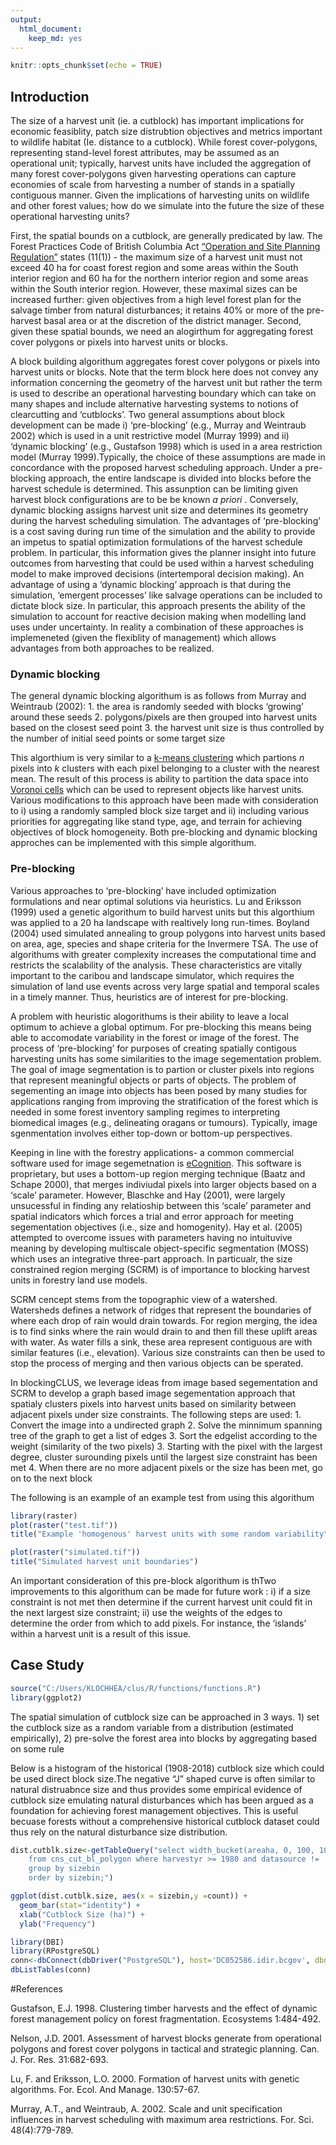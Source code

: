 ```yaml
---
output: 
  html_document: 
    keep_md: yes
---
```


```r
knitr::opts_chunk$set(echo = TRUE)
```
## Introduction
The size of a harvest unit (ie. a cutblock) has important implications for economic feasiblity, patch size distrubtion objectives and metrics important to wildlife habitat (Ie. distance to a cutblock). While forest cover-polygons, representing stand-level forest attributes, may be assumed as an operational unit; typically, harvest units have included the aggregation of many forest cover-polygons given harvesting operations can capture economies of scale from harvesting a number of stands in a spatially contiguous manner. Given the implications of harvesting units on wildlife and other forest values; how do we simulate into the future the size of these operational harvesting units? 

First, the spatial bounds on a cutblock, are generally predicated by law. The Forest Practices Code of British Columbia Act ["Operation and Site Planning Regulation"](http://www.bclaws.ca/civix/document/id/loo60/loo60/107_98) states (11(1)) - the maximum size of a harvest unit must not exceed 40 ha for coast forest region and some areas within the South interior region and 60 ha for the northern interior region and some areas within the South interior region. However, these maximal sizes can be increased further: given objectives from a high level forest plan for the salvage timber from natural disturbances; it retains 40% or more of the pre-harvest basal area or at the discretion of the district manager. Second, given these spatial bounds, we need an alogirthum for aggregating forest cover polygons or pixels into harvest units or blocks.

A block building algorithum aggregates forest cover polygons or pixels into harvest units or blocks. Note that the term block here does not convey any information concerning the geometry of the harvest unit but rather the term is used to describe an operational harvesting boundary which can take on many shapes and include alternative harvesting systems to notions of clearcutting and 'cutblocks'. Two general assumptions about block development can be made i) 'pre-blocking' (e.g., Murray and Weintraub 2002) which is used in a unit restrictive model (Murray 1999)  and ii) 'dynamic blocking' (e.g., Gustafson 1998) which is used in a area restriction model (Murray 1999).Typically, the choice of these assumptions are made in concordance with the proposed harvest scheduling approach. Under a pre-blocking approach, the entire landscape is divided into blocks before the harvest schedule is determined. This assunption can be limiting given harvest block configurations are to be be known _a_ _priori_ . Conversely, dynamic blocking assigns harvest unit size and determines its geometry during the harvest scheduling simulation. The advantages of 'pre-blocking' is a cost saving during run time of the simulation and the ability to provide an impetus to spatial optimization formulations of the harvest schedule problem. In particular, this information gives the planner insight into future outcomes from harvesting that could be used within a harvest scheduling model to make improved decisions (intertemporal decision making). An advantage of using a 'dynamic blocking' approach is that during the simulation, 'emergent processes' like salvage operations can be included to dictate block size. In particular, this approach presents the ability of the simulation to account for reactive decision making when modelling land uses under uncertainty. In reality a combination of these approaches is implemeneted (given the flexiblity of management) which allows advantages from both approaches to be realized.

### Dynamic blocking

The general dynamic blocking algorithum is as follows from Murray and Weintraub (2002):
1. the area is randomly seeded with blocks 'growing' around these seeds 
2. polygons/pixels are then grouped into harvest units based on the closest seed point
3. the harvest unit size is thus controlled by the number of initial seed points or some target size

This algorthium is very similar to a [k-means clustering](https://en.wikipedia.org/wiki/K-means_clustering) which partions _n_ pixels into _k_ clusters with each pixel belonging to a cluster with the nearest mean. The result of this process is ability to partition the data space into [Voronoi cells](https://en.wikipedia.org/wiki/Voronoi_diagram) which can be used to represent objects like harvest units. Various modifications to this approach have been made with consideration to i) using a randomly sampled block size target and ii) including various priorities for aggregating like stand type, age, and terrain for achieving objectives of block homogeneity. Both pre-blocking and dynamic blocking approches can be implemented with this simple algorithum.

### Pre-blocking 

Various approaches to 'pre-blocking' have included optimization formulations and near optimal solutions via heuristics. Lu and Eriksson (1999) used a genetic algorithum to build harvest units but this algorthium was applied to a 20 ha landscape with realtively long run-times. Boyland (2004) used simulated annealing to group polygons into harvest units based on area, age, species and shape criteria for the Invermere TSA. The use of algorithums with greater complexity increases the computational time and restricts the scalability of the analysis. These characteristics are vitally important to the caribou and landscape simulator, which requires the simulation of land use events across very large spatial and temporal scales in a timely manner. Thus, heuristics are of interest for pre-blocking. 

A problem with heuristic alogorithums is their ability to leave a local optimum to achieve a global optimum. For pre-blocking this means being able to accomodate variability in the forest or image of the forest. The process of 'pre-blocking' for purposes of creating spatially contigous harvesting units has some similarities to the image segementation problem. The goal of image segmentation is to partion or cluster pixels into regions that represent meaningful objects or parts of objects. The problem of segementing an image into objects has been posed by many studies for applications ranging from improving the stratification of the forest which is needed in some forest inventory sampling regimes to  interpreting biomedical images (e.g., delineating oragans or tumours). Typically, image sgenmentation involves either top-down or bottom-up perspectives.

Keeping in line with the forestry applications- a common commercial software used for image segemetnation is [eCognition](http://www.ecognition.com/). This software is proprietary, but uses a bottom-up region merging technique (Baatz and Schape 2000), that merges indiviudal pixels into larger objects based on a 'scale' parameter. However, Blaschke and Hay (2001), were largely unsucessful in finding any relatioship between this 'scale' parameter and spatial indicators which forces a trial and error approach for meeting segementation objectives (i.e., size and homogenity). Hay et al. (2005) attempted to overcome issues with parameters having no intuituvive meaning by developing multiscale object-specific segmentation (MOSS) which uses an integrative three-part approach. In particualr, the size constrained region merging (SCRM) is of importance to blocking harvest units in forestry land use models.

SCRM cencept stems from the topographic view of a watershed. Watersheds defines a network of ridges that represent the boundaries of where each drop of rain would drain towards. For region merging, the idea is to find sinks where the rain would drain to and then fill these uplift areas with water. As water fills a sink, these area represent contiguous are with similar features (i.e., elevation). Various size constraints can then be used to stop the process of merging and then various objects can be sperated.

In blockingCLUS, we leverage ideas from image based segementation and SCRM to develop a graph based image segementation approach that spatialy clusters pixels into harvest units based on similarity between adjacent pixels under size constraints. The following steps are used:
1. Convert the image into a undirected graph
2. Solve the minnimum spanning tree of the graph to get a list of edges
3. Sort the edgelist according to the weight (similarity of the two pixels)
3. Starting with the pixel with the largest degree, cluster surounding pixels until the largest size constraint has been met
4. When there are no more adjacent pixels or the size has been met, go on to the next block

The following is an example of an example test from using this algorithum

```r
library(raster)
plot(raster("test.tif"))
title("Example 'homogenous' harvest units with some random variability")

plot(raster("simulated.tif"))
title("Simulated harvest unit boundaries")
```

An important consideration of this pre-block algorithum is thTwo improvements to this algorithum can be made for future work : i) if a size constraint is not met then determine if the current harvest unit could fit in the next largest size constraint; ii) use the weights of the edges to determine the order from which to add pixels. For instance, the 'islands' within a harvest unit is a result of this issue. 


## Case Study
```r
source("C:/Users/KLOCHHEA/clus/R/functions/functions.R")
library(ggplot2)
```

The spatial simulation of cutblock size can be approached in 3 ways. 1) set the cutblock size as a random variable from a distribution (estimated empirically), 2) pre-solve the forest area into blocks by aggregating based on some rule

Below is a histogram of the historical (1908-2018) cutblock size which could be used direct block size.The negative "J" shaped curve is often similar to natural distruabnce size and thus provides some empirical evidence of cutblock size emulating natural disturbances which has been argued as a foundation for achieving forest management objectives. This is useful becuase forests without a comprehensive historical cutblock dataset could thus rely on the natural disturbance size distribution.
```r
dist.cutblk.size<-getTableQuery("select width_bucket(areaha, 0, 100, 100) as sizebin, count(*)
    from cns_cut_bl_polygon where harvestyr >= 1980 and datasource != 'Landsat'
    group by sizebin 
    order by sizebin;") 

ggplot(dist.cutblk.size, aes(x = sizebin,y =count)) +
  geom_bar(stat="identity") +
  xlab("Cutblock Size (ha)") + 
  ylab("Frequency")
```

```r
library(DBI)
library(RPostgreSQL)
conn<-dbConnect(dbDriver("PostgreSQL"), host='DC052586.idir.bcgov', dbname = 'clus', port='5432' ,user='postgres' ,password='postgres')
dbListTables(conn)
```



#References

Gustafson, E.J. 1998. Clustering timber harvests and the effect of dynamic forest management policy on forest fragmentation.
Ecosystems 1:484-492.

Nelson, J.D. 2001. Assessment of harvest blocks generate from operational polygons and forest cover polygons in tactical and strategic planning. Can. J. For. Res. 31:682-693.

Lu, F. and Eriksson, L.O. 2000. Formation of harvest units with genetic algorithms. For. Ecol. And Manage. 130:57-67. 

Murray, A.T., and Weintraub, A. 2002. Scale and unit specification influences in harvest scheduling with maximum area restrictions. For. Sci. 48(4):779-789.


